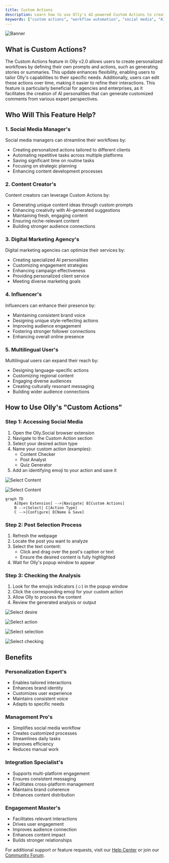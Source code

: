 ```yaml
---
title: Custom Actions
description: Learn how to use Olly's AI-powered Custom Actions to create personalized workflows and automate social media interactions.
keywords: ["custom actions", "workflow automation", "social media", "AI tools", "personalization"]
---
```


![Banner](/images/banner.png "Olly Custom Actions")

## What is Custom Actions?

The Custom Actions feature in Olly v2.0 allows users to create personalized workflows by defining their own prompts and actions, such as generating stories or summaries. This update enhances flexibility, enabling users to tailor Olly's capabilities to their specific needs. Additionally, users can edit these actions over time, making it easier to refine their interactions. This feature is particularly beneficial for agencies and enterprises, as it facilitates the creation of AI personalities that can generate customized comments from various expert perspectives.

<CardGrid>
  <Card
    subtitle="Get Started"
    title="Quick Setup"
    description="Learn how to set up and start using Custom Actions in minutes."
    href="/docs/features/custom-actions/setup"
  />
  <Card
    subtitle="Tutorial"
    title="Usage Guide"
    description="Step-by-step instructions for creating personalized workflows."
    href="/docs/features/custom-actions/guide"
  />
  <Card
    subtitle="Support"
    title="Help Center"
    description="Get assistance and troubleshooting tips for Custom Actions."
    href="/docs/support"
  />
</CardGrid>

## Who Will This Feature Help?

### 1. Social Media Manager's
Social media managers can streamline their workflows by:
- Creating personalized actions tailored to different clients
- Automating repetitive tasks across multiple platforms
- Saving significant time on routine tasks
- Focusing on strategic planning
- Enhancing content development processes


### 2. Content Creator's
Content creators can leverage Custom Actions by:
- Generating unique content ideas through custom prompts
- Enhancing creativity with AI-generated suggestions
- Maintaining fresh, engaging content
- Ensuring niche-relevant content
- Building stronger audience connections

### 3. Digital Marketing Agency's
Digital marketing agencies can optimize their services by:
- Creating specialized AI personalities
- Customizing engagement strategies
- Enhancing campaign effectiveness
- Providing personalized client service
- Meeting diverse marketing goals

### 4. Influencer's
Influencers can enhance their presence by:
- Maintaining consistent brand voice
- Designing unique style-reflecting actions
- Improving audience engagement
- Fostering stronger follower connections
- Enhancing overall online presence

### 5. Multilingual User's
Multilingual users can expand their reach by:
- Designing language-specific actions
- Customizing regional content
- Engaging diverse audiences
- Creating culturally resonant messaging
- Building wider audience connections

## How to Use Olly's "Custom Actions"

### Step 1: Accessing Social Media
1. Open the Olly.Social browser extension
2. Navigate to the Custom Action section
3. Select your desired action type
4. Name your custom action (examples):
   - Content Checker
   - Post Analyst
   - Quiz Generator
5. Add an identifying emoji to your action and save it

![Select Content](/images/features/custom-actions/ollypopup.png)

![Select Content](/images/features/custom-actions/ollypop2.png)

```mermaid
graph TD
    A[Open Extension] -->|Navigate| B[Custom Actions]
    B -->|Select| C[Action Type]
    C -->|Configure| D[Name & Save]
```

### Step 2: Post Selection Process
1. Refresh the webpage
2. Locate the post you want to analyze
3. Select the text content:
   * Click and drag over the post's caption or text
   * Ensure the desired content is fully highlighted
4. Wait for Olly's popup window to appear



### Step 3: Checking the Analysis
1. Look for the emojis indicators (☺️) in the popup window
2. Click the corresponding emoji for your custom action
3. Allow Olly to process the content
4. Review the generated analysis or output

![Select desire](/images/features/custom-actions/select-desire.png)

![Select action](/images/features/custom-actions/custom-action.png)

![Select selection](/images/features/custom-actions/post-selection.png)

![Select checking](/images/features/custom-actions/checking-analysis.png)


## Benefits

### Personalization Expert's
- Enables tailored interactions
- Enhances brand identity
- Customizes user experience
- Maintains consistent voice
- Adapts to specific needs

### Management Pro's
- Simplifies social media workflow
- Creates customized processes
- Streamlines daily tasks
- Improves efficiency
- Reduces manual work

### Integration Specialist's
- Supports multi-platform engagement
- Ensures consistent messaging
- Facilitates cross-platform management
- Maintains brand coherence
- Enhances content distribution

### Engagement Master's
- Facilitates relevant interactions
- Drives user engagement
- Improves audience connection
- Enhances content impact
- Builds stronger relationships

For additional support or feature requests, visit our [Help Center](/docs/support) or join our [Community Forum](/community).
